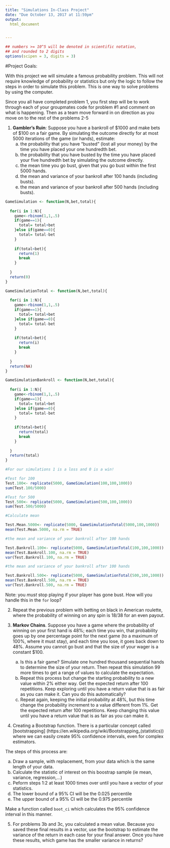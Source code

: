 ```yaml
---
title: "Simulations In-Class Project"
date: "Due October 13, 2017 at 11:59pm"
output:
  html_document


---
```


<style type="text/css">
.table {

    width: 80%;
    margin-left:10%; 
    margin-right:10%;
}
</style>
```r
## numbers >= 10^5 will be denoted in scientific notation,
## and rounded to 2 digits
options(scipen = 3, digits = 3)
```




#Project Goals:



With this project we will simulate a famous probability problem. This will not require knowledge of probability or statistics but only the logic to follow the steps in order to simulate this problem. This is one way to solve problems by using the computer. 


Since you all have completed problem 1, you first step will be to work through each of your groupmates code for problem #1 and comment on what is happening. Then as a team move forward in on direction as you move on to the rest of the problems 2-5

 1. **Gambler's Ruin**: Suppose you have a bankroll of $1000 and make bets of $100 on a fair game. By simulating the outcome directly for at most 5000 iterations of the game (or hands), estimate:
    a. the probability that you have "busted" (lost all your money) by the time you have placed your one hundredth bet. 
    b. the probability that you have busted by the time you have placed your five hundredth bet by simulating the outcome directly. 
    c. the mean time you go bust, given that you go bust within the first 5000 hands.
    d. the mean and variance of your bankroll after 100 hands (including busts).
    e. the mean and variance of your bankroll after 500 hands (including busts).
 
```r

GameSimulation <- function(N,bet,total){
  
  for(i in 1:N){
    game<-rbinom(1,1,.5)
    if(game==1){
      total= total+bet
    }else if(game==0){
      total= total-bet
    }
    
    if(total<bet){
      return(1)
      break
    }
    
  }
  return(0)
}

GameSimulationTotal <- function(N,bet,total){
  
  for(i in 1:N){
    game<-rbinom(1,1,.5)
    if(game==1){
      total= total+bet
    }else if(game==0){
      total= total-bet
    }
    
    if(total<bet){
      return(i)
      break
    }
    
  }
  return(NA)
}

GameSimulationBankroll <- function(N,bet,total){
  
  for(i in 1:N){
    game<-rbinom(1,1,.5)
    if(game==1){
      total= total+bet
    }else if(game==0){
      total= total-bet
    }
    
    if(total<bet){
      return(total)
      break
    }
    
  }
  return(total)
}

#For our simulations 1 is a loss and 0 is a win! 

#Test for 100
Test.100<- replicate(5000, GameSimulation(100,100,1000))
sum(Test.100/5000)

#Test for 500
Test.500<- replicate(5000, GameSimulation(500,100,1000))
sum(Test.500/5000)

#Calculate mean

Test.Mean.5000<- replicate(5000, GameSimulationTotal(5000,100,1000))
mean(Test.Mean.5000, na.rm = TRUE)

#the mean and variance of your bankroll after 100 hands

Test.Bankroll.100<- replicate(5000, GameSimulationTotal(100,100,1000))
mean(Test.Bankroll.100, na.rm = TRUE)
var(Test.Bankroll.100, na.rm = TRUE)

#the mean and variance of your bankroll after 100 hands

Test.Bankroll.500<- replicate(5000, GameSimulationTotal(500,100,1000))
mean(Test.Bankroll.500, na.rm = TRUE)
var(Test.Bankroll.500, na.rm = TRUE)
```
 
Note: you *must* stop playing if your player has gone bust. How will you handle this in the `for` loop?

2. Repeat the previous problem with betting on black in American roulette, where the probability of winning on any spin is 18/38 for an even payout.

3. **Markov Chains**. Suppose you have a game where the probability of winning on your first hand is 48%; each time you win, that probability goes up by one percentage point for the next game (to a maximum of 100%, where it must stay), and each time you lose, it goes back down to 48%. Assume you cannot go bust and that the size of your wager is a constant $100.
    a. Is this a fair game? Simulate one hundred thousand sequential hands to determine the size of your return. Then repeat this simulation 99 more times to get a range of values to calculate the expectation.
    b. Repeat this process but change the starting probability to a new value within 2% either way. Get the expected return after 100 repetitions. Keep exploring until you have a return value that is as fair as you can make it. Can you do this automatically?
    c. Repeat again, keeping the initial probability at 48%, but this time change the probability increment to a value different from 1%. Get the expected return after 100 repetitions. Keep changing this value until you have a return value that is as fair as you can make it. 


4. Creating a Bootstrap function. There is a particular concept called [bootstrapping]
(https://en.wikipedia.org/wiki/Bootstrapping_(statistics)) where we can easily create 95% confidence intervals, even for complex estimators.

The steps of this process are:

  a. Draw a sample, with replacement, from your data which is the same length of your data.
  b. Calculate the statistic of interest on this boostrap sample (ie mean, variance, regression,...)
  c. Peform steps 1:2 at least 1000 times over until you have a vector of your statistics. 
  d. The lower bound of a 95% CI will be the 0.025 percentile
  e. The upper bound of a 95% CI will be the 0.975 percentile

Make a function called `boot_ci` which calculates the 95% confidence interval in this manner. 

5. For problems 3b and 3c, you calculated a mean value. Because you saved these final results in a vector, use the bootstrap to estimate the variance of the return in each case for your final answer. Once you have these results, which game has the smaller variance in returns?